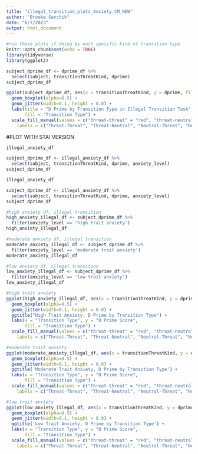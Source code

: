 ```yaml
---
title: "illegal_transition_plots_Anxiety_CM_NEW"
author: "Brooke Sevchik"
date: "6/7/2023"
output: html_document
---
```


```r
#run these plots if doing by each specific kind of transition type
knitr::opts_chunk$set(echo = TRUE)
library(tidyverse)
library(ggplot2)
```


```r
subject_dprime_df <- dprime_df %>%
  select(subject, transitionThreatKind, dprime)
subject_dprime_df
```

```r
ggplot(subject_dprime_df, aes(x = transitionThreatKind, y = dprime, fill=transitionThreatKind)) +
  geom_boxplot(alpha=0.5) +
  geom_jitter(width=0.1, height = 0.0) +
  labs(title = "D Prime by Transition Type in Illegal Transition Task", x = "Transition Type", y = "D Prime Score",
       fill = "Transition Type") +
  scale_fill_manual(values = c("threat-threat" = "red", "threat-neutral" = "blue", "neutral-threat" = "green", "neutral-neutral" = "orange"),
    labels = c("Threat-Threat", "Threat-Neutral", "Neutral-Threat", "Neutral-Neutral"))
```

#PLOT WITH STAI VERSION

```r
illegal_anxiety_df

subject_dprime_df <- illegal_anxiety_df %>%
  select(subject, transitionThreatKind, dprime, anxiety_level)
subject_dprime_df
```

```r
illegal_anxiety_df

subject_dprime_df <- illegal_anxiety_df %>%
  select(subject, transitionThreatKind, dprime, anxiety_level)
subject_dprime_df

#high anxiety df, illegal transition
high_anxiety_illegal_df <- subject_dprime_df %>%
  filter(anxiety_level == 'high trait anxiety')
high_anxiety_illegal_df

#moderate anxiety df, illegal transition
moderate_anxiety_illegal_df <- subject_dprime_df %>%
  filter(anxiety_level == 'moderate trait anxiety')
moderate_anxiety_illegal_df

#low anxiety df, illegal transition
low_anxiety_illegal_df <- subject_dprime_df %>%
  filter(anxiety_level == 'low trait anxiety')
low_anxiety_illegal_df
```


```r
#high trait anxiety
ggplot(high_anxiety_illegal_df, aes(x = transitionThreatKind, y = dprime, fill=transitionThreatKind)) +
  geom_boxplot(alpha=0.5) +
  geom_jitter(width=0.1, height = 0.0) +
  ggtitle("High Trait Anxiety, D Prime by Transition Type") +
  labs(x = "Transition Type", y = "D Prime Score",
       fill = "Transition Type") +
  scale_fill_manual(values = c("threat-threat" = "red", "threat-neutral" = "blue", "neutral-threat" = "green", "neutral-neutral" = "orange"),
    labels = c("Threat-Threat", "Threat-Neutral", "Neutral-Threat", "Neutral-Neutral"))

#moderate trait anxiety
ggplot(moderate_anxiety_illegal_df, aes(x = transitionThreatKind, y = dprime, fill=transitionThreatKind)) +
  geom_boxplot(alpha=0.5) +
  geom_jitter(width=0.1, height = 0.0) +
  ggtitle('Moderate Trait Anxiety, D Prime by Transition Type') +
  labs(x = "Transition Type", y = "D Prime Score",
       fill = "Transition Type") +
  scale_fill_manual(values = c("threat-threat" = "red", "threat-neutral" = "blue", "neutral-threat" = "green", "neutral-neutral" = "orange"),
    labels = c("Threat-Threat", "Threat-Neutral", "Neutral-Threat", "Neutral-Neutral"))

#low trait anxiety
ggplot(low_anxiety_illegal_df, aes(x = transitionThreatKind, y = dprime, fill=transitionThreatKind)) +
  geom_boxplot(alpha=0.5) +
  geom_jitter(width=0.1, height = 0.0) +
  ggtitle('Low Trait Anxiety, D Prime by Transition Type') +
  labs(x = "Transition Type", y = "D Prime Score",
       fill = "Transition Type") +
  scale_fill_manual(values = c("threat-threat" = "red", "threat-neutral" = "blue", "neutral-threat" = "green", "neutral-neutral" = "orange"),
    labels = c("Threat-Threat", "Threat-Neutral", "Neutral-Threat", "Neutral-Neutral"))
```




